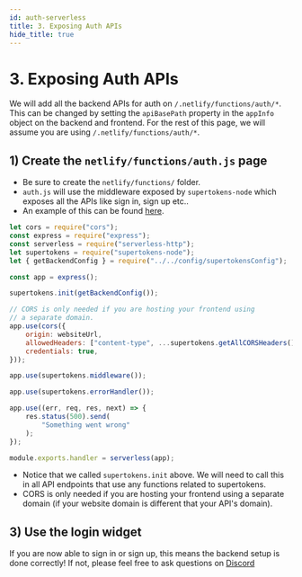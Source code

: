 ```yaml
---
id: auth-serverless
title: 3. Exposing Auth APIs
hide_title: true
---
```


<!-- COPY DOCS -->
<!-- ./thirdpartyemailpassword/serverless/with-netlify/auth-serverless.mdx -->

# 3. Exposing Auth APIs

We will add all the backend APIs for auth on `/.netlify/functions/auth/*`. This can be changed by setting the `apiBasePath` property in the `appInfo` object on the backend and frontend. For the rest of this page, we will assume you are using `/.netlify/functions/auth/*`.

## 1) Create the `netlify/functions/auth.js` page
- Be sure to create the `netlify/functions/` folder.
- `auth.js` will use the middleware exposed by `supertokens-node` which exposes all the APIs like sign in, sign up etc..
- An example of this can be found [here](https://github.com/supertokens/supertokens-auth-react/blob/master/examples/with-netlify/netlify/functions/auth.js).

<!--DOCUSAURUS_CODE_TABS-->
<!--netlify/functions/auth.js-->
```js
let cors = require("cors");
const express = require("express");
const serverless = require("serverless-http");
let supertokens = require("supertokens-node");
let { getBackendConfig } = require("../../config/supertokensConfig");

const app = express();

supertokens.init(getBackendConfig());

// CORS is only needed if you are hosting your frontend using
// a separate domain.
app.use(cors({
    origin: websiteUrl,
    allowedHeaders: ["content-type", ...supertokens.getAllCORSHeaders()],
    credentials: true,
}));

app.use(supertokens.middleware());

app.use(supertokens.errorHandler());

app.use((err, req, res, next) => {
    res.status(500).send(
        "Something went wrong"
    );
});

module.exports.handler = serverless(app);
```

<!--END_DOCUSAURUS_CODE_TABS-->

- Notice that we called `supertokens.init` above. We will need to call this in all API endpoints that use any functions related to supertokens.
- CORS is only needed if you are hosting your frontend using a separate domain (if your website domain is different that your API's domain).

## 3) Use the login widget
If you are now able to sign in or sign up, this means the backend setup is done correctly! If not, please feel free to ask questions on [Discord](https://supertokens.io/discord)
